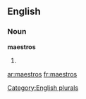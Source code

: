 
==English==

===Noun===
'''maestros'''

# {{plural of|[[maestro]]}}

[[Category:English plurals]]

[[ar:maestros]]
[[fr:maestros]]